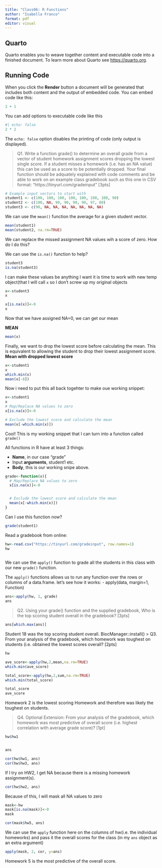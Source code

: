 ```yaml
---
title: "Class06: R Functions"
author: "Isabella Franco"
format: pdf
editor: visual
---
```


## Quarto

Quarto enables you to weave together content and executable code into a finished document. To learn more about Quarto see <https://quarto.org>.

## Running Code

When you click the **Render** button a document will be generated that includes both content and the output of embedded code. You can embed code like this:

```r
1 + 1
```

You can add options to executable code like this

```r
#| echo: false
2 * 2
```

The `echo: false` option disables the printing of code (only output is displayed).

> Q1. Write a function grade() to determine an overall grade from a vector of student homework assignment scores dropping the lowest single score. If a student misses a homework (i.e. has an NA value) this can be used as a score to be potentially dropped. Your final function should be adquately explained with code comments and be able to work on an example class gradebook such as this one in CSV format: "https://tinyurl.com/gradeinput" \[3pts\]

```r
# Example input vectors to start with
student1 <- c(100, 100, 100, 100, 100, 100, 100, 90)
student2 <- c(100, NA, 90, 90, 90, 90, 97, 80)
student3 <- c(90, NA, NA, NA, NA, NA, NA, NA)
```

We can use the `mean()` function the average for a given student vector.

```r
mean(student1)
mean(student2, na.rm=TRUE)
```

We can replace the missed assignment NA values wih a score of zero. How do I do this?

We can use the `is.na()` function to help?

```r
student3 
is.na(student3)
```

I can make these values be anything I want it is time to work with new temp object(that I will call `x` so I don't screw up my original objects

```r
x<-student3
x
```

```r
x[is.na(x)]<-0
x
```

Now that we have assigned NA=0, we can get our mean

**MEAN**

```r
mean(x)
```

Finally, we want to drop the lowest score before calculating the mean. This is equivalent to allowing the student to drop their lowest assignment score. **Mean with dropped lowest score**

```r
x<-student1
x
which.min(x)
mean(x[-8])
```

Now i need to put this all back togehter to make oue working snippet:

```r
x<-student1
x
# Map/Replace NA values to zero
x[is.na(x)]<-0

# Exclude the lowest score and calculate the mean
mean(x[-which.min(x)])

```

Cool! This is my working snippet that I can turn into a function called `grade()`

All functions in R have at least 3 things:

-   **Name**, in our case "grade"
-   Input **arguments**, student1 etc.
-   **Body**, this is our working snipe above.

```r
grade<-function(x){
  # Map/Replace NA values to zero
  x[is.na(x)]<-0


  # Exclude the lowest score and calculate the mean
  mean(x[-which.min(x)])
}
```

Can I use this function now?

```r
grade(student1)
```

Read a gradebook from online:

```r
hw<-read.csv("https://tinyurl.com/gradeinput", row.names=1)
hw
 
```

We can use the `apply()` function to grade all the students in this class with our new `grade()` function.

The `apply()` functions allows us to run any function over the rows or columns of a data.frame. let's see how it works: - apply(data, margin=1, Function)

```r
ans<-apply(hw, 1, grade)
ans
```

> Q2. Using your grade() function and the supplied gradebook, Who is the top scoring student overall in the gradebook? \[3pts\]

```r
ans[which.max(ans)]
```
Student 18 was the top scoring student overall.
BiocManager::install()
> Q3. From your analysis of the gradebook, which homework was toughest on students (i.e. obtained the lowest scores overall? \[2pts\]

```r
hw
```

```r
ave_score<-apply(hw,2,mean,na.rm=TRUE)
which.min(ave_score)
```

```r
total_score<-apply(hw,2,sum,na.rm=TRUE)
which.min(total_score)
```

```r
total_score
ave_score
```

Homework 2 is the lowest scoring Homework and therefore was likely the toughest on students.

> Q4. Optional Extension: From your analysis of the gradebook, which homework was most predictive of overall score (i.e. highest correlation with average grade score)? \[1pt\]

```r
hw$hw1
```

```r
```

```r
ans
```

```r
cor(hw$hw1, ans)
cor(hw$hw3, ans)
```

If I try on HW2, I get NA because there is a missing homework assignment(s).

```r
cor(hw$hw2, ans)
```

Because of this, I will mask all NA values to zero

```r
mask<-hw
mask[is.na(mask)]<-0
mask
```

```r
cor(mask$hw5, ans)
```

We can use the `apply` function here on the columns of hw(i.e. the individual homeworks) and pass it the overall scores for the class (in my `ans` object as an extra argument)

```r
apply(mask, 2, cor, y=ans)
```
Homework 5 is the most predictive of the overall score.